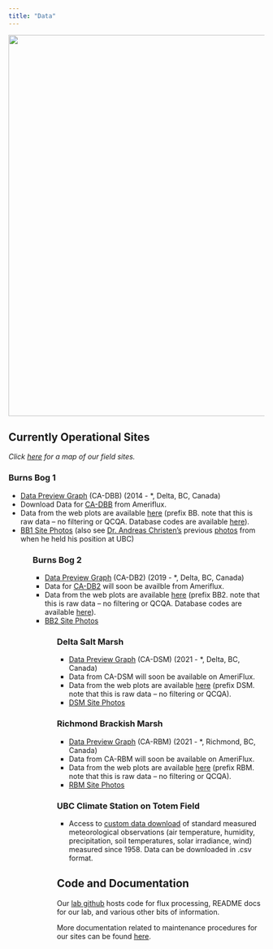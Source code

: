 ```yaml
---
title: "Data"
---
```

<img src="images/bb2-banner.jpeg" style="display: block; margin-left: auto; margin-right: auto; max-width: 100%; height: auto; object-fit: fill" width="750"/>

## Currently Operational Sites

*Click <a href="https://ubc-micromet.github.io/FieldSiteMaps/">here</a> for a map of our field sites.*

### Burns Bog 1
<ul>
  <li> <a href="https://ibis.geog.ubc.ca/~micromet/data/burnsbog.html#">Data Preview Graph</a> (CA-DBB) (2014 - *, Delta, BC, Canada) </li>
  <li> Download Data for <a href="https://ameriflux.lbl.gov/sites/siteinfo/CA-DBB">CA-DBB</a> from Ameriflux. </li>
  <li> Data from the web plots are available <a href="https://ibis.geog.ubc.ca/~micromet/webdata/resources/csv/">here</a> (prefix BB. note that this is raw data – no filtering or QCQA. Database codes are available <a href="https://ibis.geog.ubc.ca/~micromet/research/Burns-Bog/Database/BB.html">here</a>).</li>
  <li> <a href="https://www.flickr.com/gp/188943790@N03/22bQJ7">BB1 Site Photos</a> (also see <a href="https://ibis.geog.ubc.ca/~achristn/projects.html">Dr. Andreas Christen's</a> previous <a href="https://www.flickr.com/photos/140969380@N07/albums/72157666939177185/with/26139296480/">photos</a> from when he held his position at UBC) </li>
<ul>

### Burns Bog 2
<ul>
  <li> <a href="https://ibis.geog.ubc.ca/~micromet/data/burnsbog2.html#">Data Preview Graph</a> (CA-DB2) (2019 - *, Delta, BC, Canada) </li>
  <li> Data for <a href="https://ameriflux.lbl.gov/sites/siteinfo/CA-DB2">CA-DB2</a> will soon be availble from Ameriflux. </li>
  <li> Data from the web plots are available <a href="https://ibis.geog.ubc.ca/~micromet/webdata/resources/csv/">here</a> (prefix BB2. note that this is raw data – no filtering or QCQA. Database codes are available <a href="https://ibis.geog.ubc.ca/~micromet/research/Burns-Bog/Database/BB.html">here</a>).</li>
  <li> <a href="https://www.flickr.com/gp/188943790@N03/ny9Pa3">BB2 Site Photos</a> </li>
<ul>

### Delta Salt Marsh
<ul>
  <li> <a href="https://ibis.geog.ubc.ca/~micromet/data/DeltaSaltMarsh.html#">Data Preview Graph</a> (CA-DSM) (2021 - *, Delta, BC, Canada)</li>
  <li> Data from CA-DSM will soon be available on AmeriFlux. </li>
  <li> Data from the web plots are available <a href="https://ibis.geog.ubc.ca/~micromet/webdata/resources/csv/">here</a> (prefix DSM. note that this is raw data – no filtering or QCQA). </li>
  <li> <a href="https://www.flickr.com/gp/188943790@N03/J010Wq">DSM Site Photos</a> </li>
</ul>

### Richmond Brackish Marsh
<ul>
  <li> <a href="https://ibis.geog.ubc.ca/~micromet/data/RichmondBrackishMarsh.html#">Data Preview Graph</a> (CA-RBM) (2021 - *, Richmond, BC, Canada)</li>
  <li> Data from CA-RBM will soon be available on AmeriFlux. </li>
  <li> Data from the web plots are available <a href="https://ibis.geog.ubc.ca/~micromet/webdata/resources/csv/">here</a> (prefix RBM. note that this is raw data – no filtering or QCQA). </li>
  <li> <a href="https://www.flickr.com/photos/188943790@N03/albums/72177720306622844">RBM Site Photos</a> </li>
</ul>

### UBC Climate Station on Totem Field
<ul>
  <li> Access to <a href="http://137.82.254.122/DataExport.aspx">custom data download</a> of standard measured meteorological observations (air temperature, humidity, precipitation, soil temperatures, solar irradiance, wind) measured since 1958. Data can be downloaded in .csv format. </li>
</ul>

## Code and Documentation
Our <a href="https://github.com/ubc-micromet">lab github</a> hosts code for flux processing, README docs for our lab, and various other bits of information.

More documentation related to maintenance procedures for our sites can be found <a href="https://ubc-micromet.github.io/Documentation.html">here</a>.